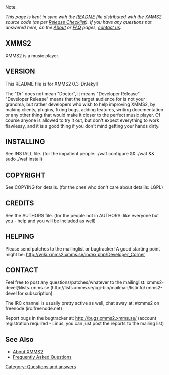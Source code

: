 ;Note:
''This page is kept in sync with the [http://git.xmms.se/?p=xmms2-stable.git;a=blob;f=README README] file distributed with the XMMS2 source code (as per [[Release Checklist]]). If you have any questions not answered here, on the [[About]] or [[FAQ]] pages, [[Contact Us|contact us]].''

==XMMS2==

XMMS2 is a music player.

<insert one line sales pitch here>


==VERSION==

This README file is for XMMS2 0.3-DrJekyll

The "Dr" does not mean "Doctor", it means "Developer Release".
"Developer Release" means that the target audience for is not
your grandma, but rather developers who wish to help improving
XMMS2, by making clients, plugins, fixing bugs, adding features,
writing documentation or any other thing that would make it
closer to the perfect music player. Of course anyone is allowed
to try it out, but don't expect everything to work flawlessy,
and it is a good thing if you don't mind getting your hands
dirty.


==INSTALLING==

See INSTALL file. (for the impatient people: ./waf configure && ./waf && sudo ./waf install)


==COPYRIGHT==

See COPYING for details. (for the ones who don't care about detalils: LGPL)


==CREDITS==

See the AUTHORS file. (for the people not in AUTHORS: like everyone but you - help and you will be included as well)


==HELPING==

Please send patches to the mailinglist or bugtracker! A good starting point might be: http://wiki.xmms2.xmms.se/index.php/Developer_Corner


==CONTACT==

Feel free to post any questions/patches/whatever to the mailinglist: xmms2-devel@lists.xmms.se (http://lists.xmms.se/cgi-bin/mailman/listinfo/xmms2-devel for subscription)

The IRC channel is usually pretty active as well, chat away at: #xmms2 on freenode (irc.freenode.net)

Report bugs in the bugtracker at: http://bugs.xmms2.xmms.se/ (account registration required - 
Linus, you can just post the reports to the mailing list)

== See Also ==
* [[About|About XMMS2]]
* [[FAQ|Frequently Asked Questions]]

[[Category: Questions and answers]]